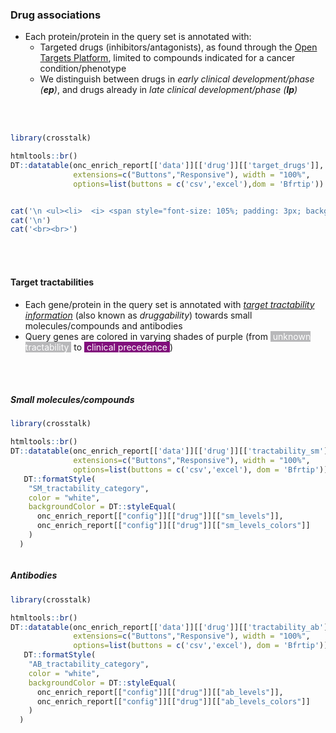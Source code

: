 ### Drug associations

* Each protein/protein in the query set is annotated with:
   * Targeted drugs (inhibitors/antagonists), as found through the [Open Targets Platform](https://targetvalidation.org), limited to compounds indicated for a cancer condition/phenotype
   * We distinguish between drugs in <i>early clinical development/phase (<b>ep</b>)</i>, and drugs already in <i>late clinical development/phase (<b>lp</b>)</i>

<br><br>


```r
library(crosstalk)

htmltools::br()
DT::datatable(onc_enrich_report[['data']][['drug']][['target_drugs']], escape = F, 
              extensions=c("Buttons","Responsive"), width = "100%",
              options=list(buttons = c('csv','excel'),dom = 'Bfrtip'))



```


```r

cat('\n <ul><li>  <i> <span style="font-size: 105%; padding: 3px; background-color:#989898; color:white">&nbsp;&nbsp;<b>NO</b> query proteins with cancer drug associations from Open Targets Platform were found. &nbsp;&nbsp; </span></i></li></ul>',sep='\n')
cat('\n')
cat('<br><br>')

```


<br><br>

#### Target tractabilities {.tabset }

* Each gene/protein in the query set is annotated with _[target tractability information](https://docs.targetvalidation.org/getting-started/target-tractability)_ (also known as _druggability_) towards
small molecules/compounds and antibodies
* Query genes are colored in varying shades of purple (from <span style="background-color:#b8b8ba; padding:2x; color:white">&nbsp;unknown tractability&nbsp;</span> to <span style="background-color:#810f7c; padding:2x; color:white">&nbsp;clinical precedence&nbsp;</span>)
   

<br><br>

##### Small molecules/compounds 

```r
library(crosstalk)

htmltools::br()
DT::datatable(onc_enrich_report[['data']][['drug']][['tractability_sm']], escape = F, 
              extensions=c("Buttons","Responsive"), width = "100%",
              options=list(buttons = c('csv','excel'), dom = 'Bfrtip')) %>%
   DT::formatStyle(
    "SM_tractability_category", 
    color = "white",
    backgroundColor = DT::styleEqual(
      onc_enrich_report[["config"]][["drug"]][["sm_levels"]],
      onc_enrich_report[["config"]][["drug"]][["sm_levels_colors"]]
    )
  )



```


##### Antibodies

```r
library(crosstalk)

htmltools::br()
DT::datatable(onc_enrich_report[['data']][['drug']][['tractability_ab']], escape = F, 
              extensions=c("Buttons","Responsive"), width = "100%",
              options=list(buttons = c('csv','excel'), dom = 'Bfrtip')) %>%
   DT::formatStyle(
    "AB_tractability_category", 
    color = "white",
    backgroundColor = DT::styleEqual(
      onc_enrich_report[["config"]][["drug"]][["ab_levels"]],
      onc_enrich_report[["config"]][["drug"]][["ab_levels_colors"]]
    )
  )



```

<br><br><br>

